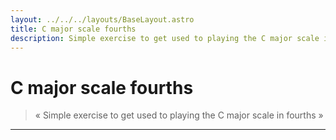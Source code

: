 ```yaml
---
layout: ../../../layouts/BaseLayout.astro
title: C major scale fourths
description: Simple exercise to get used to playing the C major scale in fourths
---
```



# C major scale fourths

<App client:load exercise={exercise} />

> « Simple exercise to get used to playing the C major scale in fourths »

<hr class="my-5"/>

<Manual />
